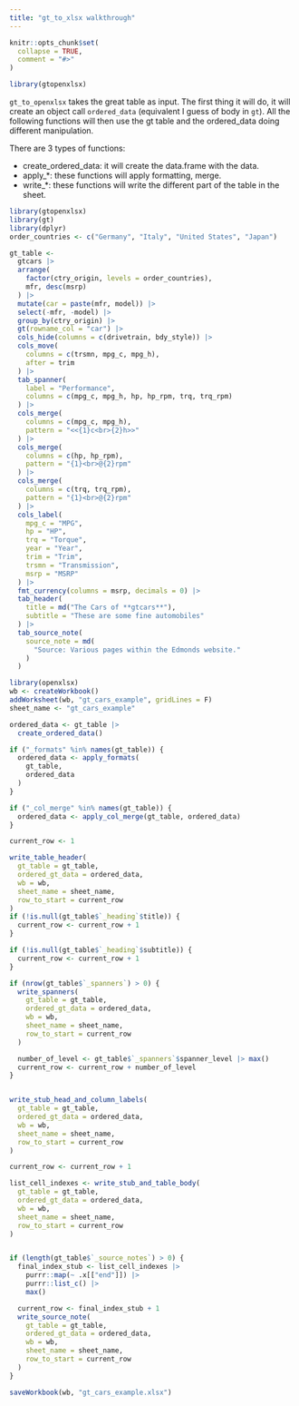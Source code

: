 ```yaml
---
title: "gt_to_xlsx walkthrough"
---
```


```r
knitr::opts_chunk$set(
  collapse = TRUE,
  comment = "#>"
)
```

```r
library(gtopenxlsx)
```

`gt_to_openxlsx` takes the great table as input. The first thing it will do, it will create an object call `ordered_data` (equivalent I guess of body in `gt`). All the following functions will then use the gt table and the ordered_data doing different manipulation.

There are 3 types of functions:  

- create_ordered_data: it will create the data.frame with the data.
- apply_*: these functions will apply formatting, merge.
- write_*: these functions will write the different part of the table in the sheet.

```r
library(gtopenxlsx)
library(gt)
library(dplyr)
order_countries <- c("Germany", "Italy", "United States", "Japan")

gt_table <-
  gtcars |>
  arrange(
    factor(ctry_origin, levels = order_countries),
    mfr, desc(msrp)
  ) |>
  mutate(car = paste(mfr, model)) |>
  select(-mfr, -model) |>
  group_by(ctry_origin) |>
  gt(rowname_col = "car") |>
  cols_hide(columns = c(drivetrain, bdy_style)) |>
  cols_move(
    columns = c(trsmn, mpg_c, mpg_h),
    after = trim
  ) |>
  tab_spanner(
    label = "Performance",
    columns = c(mpg_c, mpg_h, hp, hp_rpm, trq, trq_rpm)
  ) |>
  cols_merge(
    columns = c(mpg_c, mpg_h),
    pattern = "<<{1}c<br>{2}h>>"
  ) |>
  cols_merge(
    columns = c(hp, hp_rpm),
    pattern = "{1}<br>@{2}rpm"
  ) |>
  cols_merge(
    columns = c(trq, trq_rpm),
    pattern = "{1}<br>@{2}rpm"
  ) |>
  cols_label(
    mpg_c = "MPG",
    hp = "HP",
    trq = "Torque",
    year = "Year",
    trim = "Trim",
    trsmn = "Transmission",
    msrp = "MSRP"
  ) |>
  fmt_currency(columns = msrp, decimals = 0) |>
  tab_header(
    title = md("The Cars of **gtcars**"),
    subtitle = "These are some fine automobiles"
  ) |>
  tab_source_note(
    source_note = md(
      "Source: Various pages within the Edmonds website."
    )
  )
```

```r
library(openxlsx)
wb <- createWorkbook()
addWorksheet(wb, "gt_cars_example", gridLines = F)
sheet_name <- "gt_cars_example"
```

```r
ordered_data <- gt_table |>
  create_ordered_data()

if ("_formats" %in% names(gt_table)) {
  ordered_data <- apply_formats(
    gt_table,
    ordered_data
  )
}

if ("_col_merge" %in% names(gt_table)) {
  ordered_data <- apply_col_merge(gt_table, ordered_data)
}

current_row <- 1

write_table_header(
  gt_table = gt_table,
  ordered_gt_data = ordered_data,
  wb = wb,
  sheet_name = sheet_name,
  row_to_start = current_row
)
if (!is.null(gt_table$`_heading`$title)) {
  current_row <- current_row + 1
}

if (!is.null(gt_table$`_heading`$subtitle)) {
  current_row <- current_row + 1
}

if (nrow(gt_table$`_spanners`) > 0) {
  write_spanners(
    gt_table = gt_table,
    ordered_gt_data = ordered_data,
    wb = wb,
    sheet_name = sheet_name,
    row_to_start = current_row
  )

  number_of_level <- gt_table$`_spanners`$spanner_level |> max()
  current_row <- current_row + number_of_level
}


write_stub_head_and_column_labels(
  gt_table = gt_table,
  ordered_gt_data = ordered_data,
  wb = wb,
  sheet_name = sheet_name,
  row_to_start = current_row
)

current_row <- current_row + 1

list_cell_indexes <- write_stub_and_table_body(
  gt_table = gt_table,
  ordered_gt_data = ordered_data,
  wb = wb,
  sheet_name = sheet_name,
  row_to_start = current_row
)


if (length(gt_table$`_source_notes`) > 0) {
  final_index_stub <- list_cell_indexes |>
    purrr::map(~ .x[["end"]]) |>
    purrr::list_c() |>
    max()

  current_row <- final_index_stub + 1
  write_source_note(
    gt_table = gt_table,
    ordered_gt_data = ordered_data,
    wb = wb,
    sheet_name = sheet_name,
    row_to_start = current_row
  )
}
```

```r
saveWorkbook(wb, "gt_cars_example.xlsx")
```

